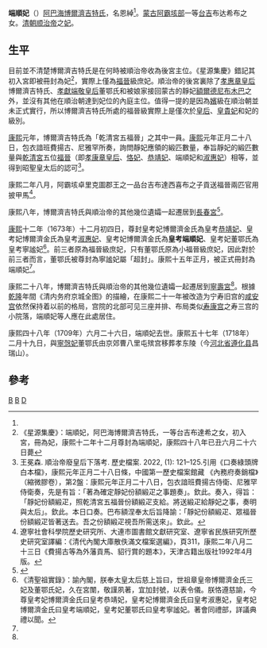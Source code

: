 '''端順妃'''（{{bd|？||1709年||CatIdx=D}}）[[博尔济吉特氏|阿巴海博爾濟吉特氏]]，名恩綽<ref name=Wong/>。[[蒙古|蒙古]][[阿巴噶部|阿霸垓部]]一等[[台吉|台吉]]布达希布之女。[[清朝|清朝]][[顺治帝|顺治帝]]之[[妃|妃]]。

{{東亞女性歷史人物
|名稱 =端順妃博尔济吉特氏
|身份 =清朝妃嫔
|位號= 妃
|徽號= 端順
|出生年=
|逝世年=康熙四十八年（1709年）
|墳墓=孝东陵
|子=
|其他親屬=
|夫=[[顺治帝|顺治帝]]
|父親=布达希布
}}

==生平==
目前並不清楚博爾濟吉特氏是在何時被順治帝收為後宮主位。《星源集慶》錯記其初入宮即被冊封為妃<ref>《星源集慶》：端順妃，阿巴海博爾濟吉特氏，一等台吉布達希之女，初入宮，冊為妃，康熙十二年十二月尊封為端順妃，康熙四十八年已丑六月二十六日薨</ref>，實際上僅為[[福晉|福晉]]級庶妃。順治帝的後宮裏除了[[孝惠章皇后|孝惠章皇后]]博爾濟吉特氏、[[孝獻端敬皇后|孝獻端敬皇后]]董鄂氏和被娘家接回蒙古的靜妃[[額爾德尼布木巴|額爾德尼布木巴]]之外，並沒有其他在順治朝達到妃位的內庭主位。值得一提的是因為[[嬪|嬪]]級在順治朝並未正式實行，所以博爾濟吉特氏所處的福晉級實際上是僅次於[[皇后|皇后]]、[[皇貴妃|皇貴妃]]和妃的級別。

[[康熙|康熙]]元年，博爾濟吉特氏為「乾清宮五福晉」之其中一員。[[康熙|康熙]]元年正月二十八日，包衣諳班費揚古、尼雅罕所奏，詢問靜妃應領的緞匹數量，奉旨靜妃的緞匹數量與[[乾清宮|乾清宮]]五位[[福晉|福晉]]（即[[孝康章皇后|孝康章皇后]]、[[恪妃|恪妃]]、[[恭靖妃|恭靖妃]]、端順妃和[[淑惠妃|淑惠妃]]）相等，並得到昭聖皇太后的認可<ref> 王冕森. 順治帝廢皇后下落考. 歷史檔案. 2022, (1): 121–125.引用《口奏綠頭牌白本檔》，康熙元年正月二十八日條，中國第一歷史檔案館藏 《內務府奏銷檔》（縮微膠卷），第2盤：康熙元年正月二十八日，包衣諳班費揚古侍衛、尼雅罕侍衛奏，先是有旨：「著為確定靜妃份額緞疋之事題奏」。欽此。奏入，得旨：「靜妃份額緞疋，照乾清宮五福晉份額緞疋支給。將送緞疋給靜妃之事，奏明與太后」。欽此。本日口奏。巴布額涅奉太后旨降諭：「靜妃份額緞疋、眾福晉份額緞疋皆著送去。吾之份額緞疋視吾所需送來」。欽此。</ref>。

康熙二年八月，阿霸垓卓里克圖郡王之一品台吉布達西喜布之子貢送福晉兩匹官用披甲馬<ref>遼寧社會科學院歷史研究所、大連市圖書館文獻研究室、遼寧省民族研究所歷史研究室譯編：《清代內閣大庫散佚滿文檔案選編》，頁311，康熙二年八月二十三日《費揚古等為外藩貢馬、貂行賞的題本》，天津古籍出版社1992年4月版。</ref>。

康熙八年，博爾濟吉特氏與順治帝的其他幾位遺孀一起遷居到[[長春宮|長春宮]]<ref name=Wong>{{cite book |author1=王冕森 |title=清代后妃雜識 |date=2022 |publisher=上海社會科學院出版社 |isbn=978-7-5520-3820-0}}</ref>。

[[康熙|康熙]]十二年（1673年）十二月初四日，尊封皇考妃博爾濟金氏為皇考[[恭靖妃|恭靖妃]]、皇考妃博爾濟金氏為皇考[[淑惠妃|淑惠妃]]、皇考妃博爾濟金氏為'''皇考端順妃'''、皇考妃董鄂氏為皇考寧謐妃<ref>《清聖祖實錄》：諭內閣，朕奉太皇太后慈上旨曰，世祖章皇帝博爾濟金氏三妃及董鄂氏妃，久在宮闈，敬謹夙著，宜加封號，以表令儀。朕恪遵慈諭，今尊皇考妃博爾濟金氏曰皇考恭靖妃，皇考妃博爾濟金氏曰皇考淑惠妃，皇考妃博爾濟金氏曰皇考端順妃，皇考妃董鄂氏曰皇考寧謐妃。著會同禮部，詳議典禮以聞。 </ref>。前三者原為福晉級庶妃，只有董鄂氏原為小福晉級庶妃，因此對於前三者而言，董鄂氏被尊封為寧謐妃屬「超封」。康熙十五年正月，被正式冊封為端順妃<ref name=Wong/>。

康熙二十八年，博爾濟吉特氏與順治帝的其他幾位遺孀一起遷居到[[寧壽宮|寧壽宮]]<ref name=Wong/>。根據[[乾隆|乾隆]]年間《清内务府京城全图》的描繪，在康熙二十一年被改造为宁寿旧宫的[[壽安宮|咸安宫]]依然保持着以前的格局，宫院的北部可见三座并排、布局类似[[寿康宫|寿康宫]]之寿三宫的小院落，端順妃等人應在此處居住。

康熙四十八年（1709年）六月二十六日，端順妃去世。康熙五十七年（1718年）二月十九日，與[[寧愨妃|寧愨妃]]董鄂氏由京郊曹八里屯殡宫移葬孝东陵（今[[河北省|河北省]][[遵化县|遵化县]]昌瑞山）。

==參考==
{{reflist}}

[[Category:清朝妃|B]]
[[Category:清朝蒙古人|B]]
[[Category:博尔济吉特氏|D]]
